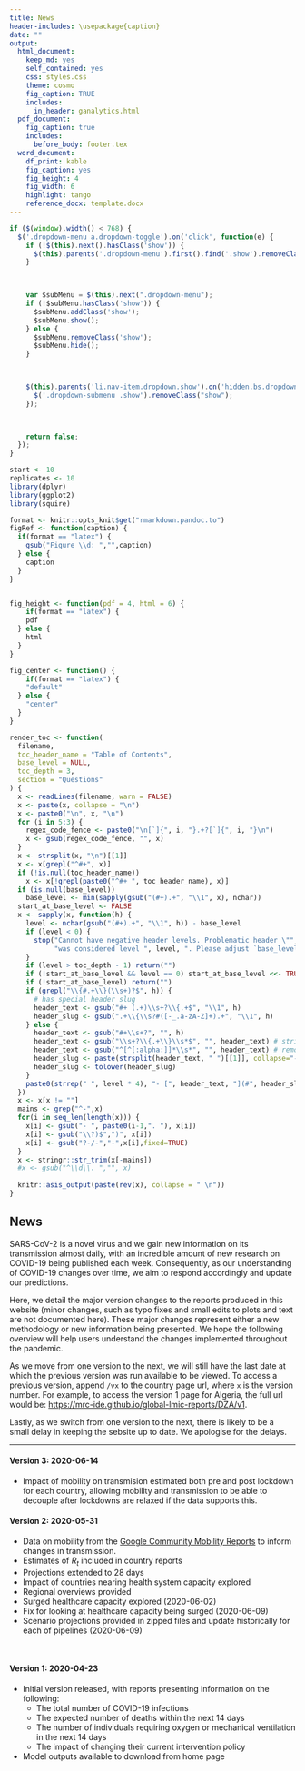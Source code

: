 ```yaml
---
title: News
header-includes: \usepackage{caption}
date: ""
output:
  html_document:
    keep_md: yes
    self_contained: yes
    css: styles.css
    theme: cosmo
    fig_caption: TRUE
    includes:
      in_header: ganalytics.html
  pdf_document: 
    fig_caption: true
    includes: 
      before_body: footer.tex
  word_document:
    df_print: kable
    fig_caption: yes
    fig_height: 4
    fig_width: 6
    highlight: tango
    reference_docx: template.docx
---
```


```js

if ($(window).width() < 768) {
  $('.dropdown-menu a.dropdown-toggle').on('click', function(e) {
    if (!$(this).next().hasClass('show')) {
      $(this).parents('.dropdown-menu').first().find('.show').removeClass("show");
    }

 

    var $subMenu = $(this).next(".dropdown-menu");
    if (!$subMenu.hasClass('show')) {
      $subMenu.addClass('show');
      $subMenu.show();
    } else {
      $subMenu.removeClass('show');
      $subMenu.hide();
    }

 

    $(this).parents('li.nav-item.dropdown.show').on('hidden.bs.dropdown', function(e) {
      $('.dropdown-submenu .show').removeClass("show");
    });

 

    return false;
  });
}

```

```r
start <- 10
replicates <- 10
library(dplyr)
library(ggplot2)
library(squire)

format <- knitr::opts_knit$get("rmarkdown.pandoc.to")
figRef <- function(caption) {
  if(format == "latex") {
    gsub("Figure \\d: ","",caption)
  } else {
    caption
  }
}


fig_height <- function(pdf = 4, html = 6) {
    if(format == "latex") {
    pdf
  } else {
    html
  }
}

fig_center <- function() {
    if(format == "latex") {
    "default"
  } else {
    "center"
  }
}


```

```r
render_toc <- function(
  filename, 
  toc_header_name = "Table of Contents",
  base_level = NULL,
  toc_depth = 3,
  section = "Questions"
) {
  x <- readLines(filename, warn = FALSE)
  x <- paste(x, collapse = "\n")
  x <- paste0("\n", x, "\n")
  for (i in 5:3) {
    regex_code_fence <- paste0("\n[`]{", i, "}.+?[`]{", i, "}\n")
    x <- gsub(regex_code_fence, "", x)
  }
  x <- strsplit(x, "\n")[[1]]
  x <- x[grepl("^#+", x)]
  if (!is.null(toc_header_name)) 
    x <- x[!grepl(paste0("^#+ ", toc_header_name), x)]
  if (is.null(base_level))
    base_level <- min(sapply(gsub("(#+).+", "\\1", x), nchar))
  start_at_base_level <- FALSE
  x <- sapply(x, function(h) {
    level <- nchar(gsub("(#+).+", "\\1", h)) - base_level
    if (level < 0) {
      stop("Cannot have negative header levels. Problematic header \"", h, '" ',
           "was considered level ", level, ". Please adjust `base_level`.")
    }
    if (level > toc_depth - 1) return("")
    if (!start_at_base_level && level == 0) start_at_base_level <<- TRUE
    if (!start_at_base_level) return("")
    if (grepl("\\{#.+\\}(\\s+)?$", h)) {
      # has special header slug
      header_text <- gsub("#+ (.+)\\s+?\\{.+$", "\\1", h)
      header_slug <- gsub(".+\\{\\s?#([-_.a-zA-Z]+).+", "\\1", h)
    } else {
      header_text <- gsub("#+\\s+?", "", h)
      header_text <- gsub("\\s+?\\{.+\\}\\s*$", "", header_text) # strip { .tabset ... }
      header_text <- gsub("^[^[:alpha:]]*\\s*", "", header_text) # remove up to first alpha char
      header_slug <- paste(strsplit(header_text, " ")[[1]], collapse="-")
      header_slug <- tolower(header_slug)
    }
    paste0(strrep(" ", level * 4), "- [", header_text, "](#", header_slug, ")")
  })
  x <- x[x != ""]
  mains <- grep("^-",x)
  for(i in seq_len(length(x))) {
    x[i] <- gsub("- ", paste0(i-1,". "), x[i])
    x[i] <- gsub("\\?)$",")", x[i])
    x[i] <- gsub("?-/-","-",x[i],fixed=TRUE)
  }
  x <- stringr::str_trim(x[-mains])
  #x <- gsub("^\\d\\. ","", x)
  
  knitr::asis_output(paste(rev(x), collapse = " \n"))
}
```


## News

SARS-CoV-2 is a novel virus and we gain new information on its transmission almost daily, with an incredible amount of new research on COVID-19 being published each week. Consequently, as our understanding of COVID-19 changes over time, we aim to respond accordingly and update our predictions. 

Here, we detail the major version changes to the reports produced in this website (minor changes, such as typo fixes and small edits to plots and text are not documented here). These major changes represent either a new methodology or new information being presented. We hope the following overview will help users understand the changes implemented throughout the pandemic. 

As we move from one version to the next, we will still have the last date at which the previous version was run available to be viewed. To access a previous version, append `/vx` to the country page url, where `x` is the version number. For example, to access the version 1 page for Algeria, the full url would be: [https://mrc-ide.github.io/global-lmic-reports/DZA/v1](https://mrc-ide.github.io/global-lmic-reports/DZA/v1).

Lastly, as we switch from one version to the next, there is likely to be a small delay in keeping the sebsite up to date. We apologise for the delays.

---

#### Version 3: 2020-06-14

* Impact of mobility on transmision estimated both pre and post lockdown for each country, allowing mobility and transmission to be able to decouple after lockdowns are relaxed if the data supports this. 

#### Version 2: 2020-05-31
  
* Data on mobility from the [Google Community Mobility Reports](https://www.google.com/covid19/mobility/) to inform changes in transmission.
* Estimates of $R_t$ included in country reports
* Projections extended to 28 days
* Impact of countries nearing health system capacity explored
* Regional overviews provided
* Surged healthcare capacity explored (2020-06-02)
* Fix for looking at healthcare capacity being surged (2020-06-09)
* Scenario projections provided in zipped files and update historically for each of pipelines (2020-06-09)

<br>

#### Version 1: 2020-04-23

* Initial version released, with reports presenting information on the following:
  - The total number of COVID-19 infections
  - The expected number of deaths within the next 14 days
  - The number of individuals requiring oxygen or mechanical ventilation in the next 14 days
  - The impact of changing their current intervention policy
* Model outputs available to download from home page


<br>